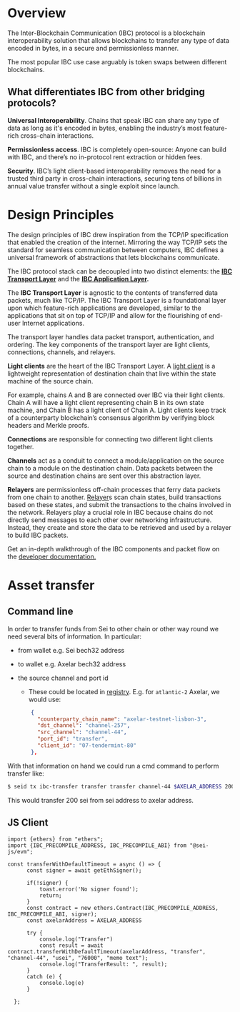 # Overview

The Inter-Blockchain Communication (IBC) protocol is a blockchain interoperability solution that allows blockchains to transfer any type of data encoded in bytes, in a secure and permissionless manner.

The most popular IBC use case arguably is token swaps between different blockchains.

## What differentiates IBC from other bridging protocols?

**Universal Interoperability**. Chains that speak IBC can share any type of data as long as it's encoded in bytes, enabling the industry’s most feature-rich cross-chain interactions.

**Permissionless access**. IBC is completely open-source: Anyone can build with IBC, and there’s no in-protocol rent extraction or hidden fees.

**Security**. IBC’s light client-based interoperability removes the need for a trusted third party in cross-chain interactions, securing tens of billions in annual value transfer without a single exploit since launch.

# Design Principles

The design principles of IBC drew inspiration from the TCP/IP specification that enabled the creation of the internet. Mirroring the way TCP/IP sets the standard for seamless communication between computers, IBC defines a universal framework of abstractions that lets blockchains communicate.

The IBC protocol stack can be decoupled into two distinct elements: the **[IBC Transport Layer](https://www.ibcprotocol.dev/blog/what-are-the-ibc-transport-and-application-layers)** and the **[IBC Application Layer](https://www.ibcprotocol.dev/blog/what-are-the-ibc-transport-and-application-layers).**

The **IBC Transport Layer** is agnostic to the contents of transferred data packets, much like TCP/IP. The IBC Transport Layer is a foundational layer upon which feature-rich applications are developed, similar to the applications that sit on top of TCP/IP and allow for the flourishing of end-user Internet applications.

The transport layer handles data packet transport, authentication, and ordering. The key components of the transport layer are light clients, connections, channels, and relayers.

**Light clients** are the heart of the IBC Transport Layer. A [light client](https://www.ibcprotocol.dev/technical-resource-catalog?category=Light+Client#results) is a lightweight representation of destination chain that live within the state machine of the source chain.

For example, chains A and B are connected over IBC via their light clients. Chain A will have a light client representing chain B in its own state machine, and Chain B has a light client of Chain A. Light clients keep track of a counterparty blockchain’s consensus algorithm by verifying block headers and Merkle proofs.

**Connections** are responsible for connecting two different light clients together.

**Channels** act as a conduit to connect a module/application on the source chain to a module on the destination chain. Data packets between the source and destination chains are sent over this abstraction layer.

**Relayers** are permissionless off-chain processes that ferry data packets from one chain to another. [Relayer](https://www.ibcprotocol.dev/technical-resource-catalog?category=Relayer#results)s scan chain states, build transactions based on these states, and submit the transactions to the chains involved in the network. Relayers play a crucial role in IBC because chains do not directly send messages to each other over networking infrastructure. Instead, they create and store the data to be retrieved and used by a relayer to build IBC packets.

Get an in-depth walkthrough of the IBC components and packet flow on the [developer documentation.](https://ibc.cosmos.network/v8/ibc/overview)

# Asset transfer

## Command line

In order to transfer funds from Sei to other chain or other way round we need several bits of information. In particular:

- from wallet e.g. Sei bech32 address
- to wallet e.g. Axelar bech32 address
- the source channel and port id
  - These could be located in [registry](https://github.com/sei-protocol/chain-registry/blob/main/ibc_info.json). E.g. for `atlantic-2` Axelar, we would use:

  ```json
      {
        "counterparty_chain_name": "axelar-testnet-lisbon-3",
        "dst_channel": "channel-257",
        "src_channel": "channel-44",
        "port_id": "transfer",
        "client_id": "07-tendermint-80"
      },
    ```


With that information on hand we could run a cmd command to perform transfer like:

```bash
$ seid tx ibc-transfer transfer transfer channel-44 $AXELAR_ADDRESS 200sei --from $SEI_ADDRESS --fees 4000usei  --node https://rpc-testnet.sei-apis.com --chain-id atlantic-2 -b block
```

This would transfer 200 sei from sei address to axelar address.

## JS Client

```tsx
import {ethers} from "ethers";
import {IBC_PRECOMPILE_ADDRESS, IBC_PRECOMPILE_ABI} from "@sei-js/evm";

const transferWithDefaultTimeout = async () => {
      const signer = await getEthSigner();

      if(!signer) {
          toast.error('No signer found');
          return;
      }
      const contract = new ethers.Contract(IBC_PRECOMPILE_ADDRESS, IBC_PRECOMPILE_ABI, signer);
      const axelarAddress = AXELAR_ADDRESS

      try {
          console.log("Transfer")
          const result = await contract.transferWithDefaultTimeout(axelarAddress, "transfer", "channel-44", "usei", "76000", "memo text");
          console.log("TransferResult: ", result);
      }
      catch (e) {
          console.log(e)
      }

  };
```

